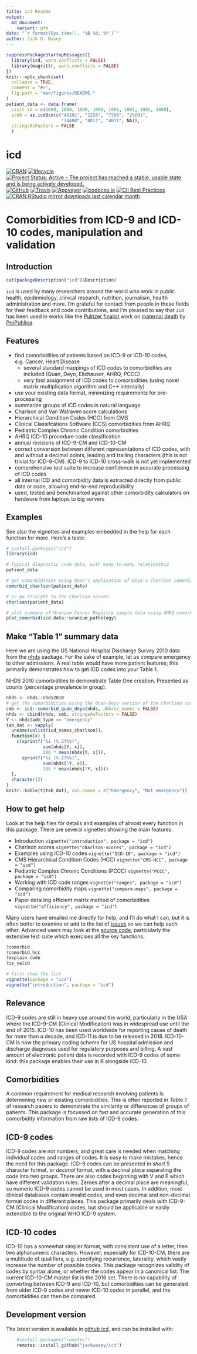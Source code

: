 ```yaml
---
title: icd Readme
output:
  md_document:
    variant: gfm
date: "`r format(Sys.time(), '%B %d, %Y')`"
author: Jack O. Wasey 
---
```

<!--
Copyright (C) 2014 - 2019  Jack O. Wasey

This file is part of icd.

icd is free software: you can redistribute it and/or modify
it under the terms of the GNU General Public License as published by
the Free Software Foundation, either version 3 of the License, or
(at your option) any later version.

icd is distributed in the hope that it will be useful,
but WITHOUT ANY WARRANTY; without even the implied warranty of
MERCHANTABILITY or FITNESS FOR A PARTICULAR PURPOSE. See the
GNU General Public License for more details.

You should have received a copy of the GNU General Public License
along with icd. If not, see <http:#www.gnu.org/licenses/>.
-->

<!-- README.md is generated from README.Rmd. Please edit that file and render with rmarkdown::render("README.Rmd")
-->
```r
suppressPackageStartupMessages({
  library(icd, warn.conflicts = FALSE)
  library(magrittr, warn.conflicts = FALSE)
})
knitr::opts_chunk$set(
  collapse = TRUE,
  comment = "#>",
  fig.path = "man/figures/README-"
)
patient_data <- data.frame(
  visit_id = c(1000, 1000, 1000, 1000, 1001, 1001, 1002, 1000),
  icd9 = as.icd9cm(c("40201", "2258", "7208", "25001",
                     "34400", "4011", "4011", NA)),
  stringsAsFactors = FALSE
  )
```

# icd

<!-- badges: start -->
[![CRAN](https://www.r-pkg.org/badges/version/icd "CRAN")](https://cran.r-project.org/package=icd)
[![lifecycle](https://img.shields.io/badge/lifecycle-stable-blue.svg)](https://www.tidyverse.org/lifecycle/#stable)
[![Project Status: Active – The project has reached a stable, usable state and is being actively developed.](https://www.repostatus.org/badges/latest/active.svg)](https://www.repostatus.org/#active)
[![GitHub](https://img.shields.io/badge/devel%20version-3.4-blue.svg?style=flat "GitHub")](https://github.com/jackwasey/icd)
[![Travis](https://travis-ci.org/jackwasey/icd.svg?branch=master "Travis Build Status")](https://travis-ci.org/jackwasey/icd)
[![Appveyor](https://ci.appveyor.com/api/projects/status/9ncfgxht3n5i8t60/branch/master?svg=true "Appveyor Build Status")](https://ci.appveyor.com/project/jackwasey/icd/branch/master)
[![codecov.io](https://codecov.io/github/jackwasey/icd/coverage.svg?branch=master "Core Code Coverage")](https://codecov.io/github/jackwasey/icd?branch=master)
[![CII Best Practices](https://bestpractices.coreinfrastructure.org/projects/2092/badge)](https://bestpractices.coreinfrastructure.org/projects/2092)
[![CRAN RStudio mirror downloads last calendar month](https://cranlogs.r-pkg.org/badges/icd "RStudio Mirror Downloads Last Calendar Month")](https://cran.r-project.org/package=icd)
<!-- badges: end -->
<!-- [![CRAN RStudio mirror downloads last week](https://cranlogs.r-pkg.org/badges/last-week/icd "RStudio Mirror Downloads Last Week")](https://cran.r-project.org/package=icd) -->

# Comorbidities from ICD-9 and ICD-10 codes, manipulation and validation

## Introduction

```r
cat(packageDescription("icd")$Description)
```

`icd` is used by many researchers around the world who work in public health, epidemiology, clinical research, nutrition, journalism, health administration and more. I'm grateful for contact from people in these fields for their feedback and code contributions, and I'm pleased to say that `icd` has been used in works like the [Pulitzer finalist](http://www.pulitzer.org/finalists/staff-propublica) work on [maternal death](http://www.pulitzer.org/finalists/staff-propublica) by [ProPublica](https://www.propublica.org).

## Features

 * find comorbidities of patients based on ICD-9 or ICD-10 codes, e.g. Cancer, Heart Disease
     + several standard mappings of ICD codes to comorbidities are included (Quan, Deyo, Elixhauser, AHRQ, PCCC)
     + *very fast* assignment of ICD codes to comorbidities (using novel matrix multiplication algorithm and C++ internally)
 * use your existing data format, minimizing requirements for pre-processing
 * summarize groups of ICD codes in natural language
 * Charlson and Van Walraven score calculations
 * Hierarchical Condition Codes (HCC) from CMS
 * Clinical Classifcations Software (CCS) comorbidities from AHRQ
 * Pediatric Complex Chronic Condition comorbidities
 * AHRQ ICD-10 procedure code classification
 * annual revisions of ICD-9-CM and ICD-10-CM
 * correct conversion between different representations of ICD codes, with and without a decimal points, leading and trailing characters (this is not trivial for ICD-9-CM). ICD-9 to ICD-10 cross-walk is not yet implemented
 * comprehensive test suite to increase confidence in accurate processing of ICD codes
 * all internal ICD and comorbidity data is extracted directly from public data or code, allowing end-to-end reproducibility
 * used, tested and benchmarked against other comorbidity calculators on hardware from laptops to big servers

## Examples

See also the vignettes and examples embedded in the help for each function for more. Here's a taste: 

```r
# install.packages("icd")
library(icd)

# Typical diagnostic code data, with many-to-many relationship
patient_data

# get comorbidities using Quan's application of Deyo's Charlson comorbidity groups
comorbid_charlson(patient_data)

# or go straight to the Charlson scores:
charlson(patient_data)

# plot summary of Uranium Cancer Registry sample data using AHRQ comorbidities
plot_comorbid(icd.data::uranium_pathology)
```

## Make "Table 1" summary data

Here we are using the US National Hospital Discharge Survey 2010 data from the [nhds](https://github.com/jackwasey/nhds) package. For the sake of example, let us compare emergency to other admissions. A real table would have more patient features; this primarily demonstrates how to get ICD codes into your Table 1.

NHDS 2010 comorbidities to demonstrate Table One creation. Presented as counts (percentage prevalence in group).
```r
nhds <- nhds::nhds2010
# get the comorbidities using the Quan-Deyo version of the Charlson categories
cmb <- icd::comorbid_quan_deyo(nhds, abbrev_names = FALSE)
nhds <- cbind(nhds, cmb, stringsAsFactors = FALSE)
Y <- nhds$adm_type == "emergency"
tab_dat <- vapply(
  unname(unlist(icd_names_charlson)),
  function(x) {
    c(sprintf("%i (%.2f%%)", 
              sum(nhds[Y, x]), 
              100 * mean(nhds[Y, x])),
      sprintf("%i (%.2f%%)",
              sum(nhds[!Y, x]),
              100 * mean(nhds[!Y, x])))
  },
  character(2)
)
knitr::kable(t(tab_dat), col.names = c("Emergency", "Not emergency"))
```

## How to get help

Look at the help files for details and examples of almost every function in this package. There are several vignettes showing the main features:

 - Introduction `vignette("introduction", package = "icd")`
 - Charlson scores `vignette("charlson-scores", package = "icd")`
 - Examples using ICD-10 codes `vignette("ICD-10", package = "icd")`
 - CMS Hierarchical Condition Codes (HCC) `vignette("CMS-HCC", package = "icd")`
 - Pediatric Complex Chronic Conditions (PCCC) `vignette("PCCC", package = "icd")`
 - Working with ICD code ranges `vignette("ranges", package = "icd")`
 - Comparing comorbidity maps `vignette("compare-maps", package = "icd")`
 - Paper detailing efficient matrix method of comorbidities `vignette("efficiency", package = "icd")`

Many users have emailed me directly for help, and I'll do what I can, but it is often better to examine or add to the list of [issues](https://github.com/jackwasey/icd) so we can help each other. Advanced users may look at the [source code](https://github.com/jackwasey/icd), particularly the extensive test suite which exercises all the key functions.

``` r
?comorbid
?comorbid_hcc
?explain_code
?is_valid

# first show the list
vignette(package = "icd")
vignette("introduction", package = "icd")
```

## Relevance

ICD-9 codes are still in heavy use around the world, particularly in the USA where the ICD-9-CM (Clinical Modification) was in widespread use until the end of 2015. ICD-10 has been used worldwide for reporting cause of death for more than a decade, and ICD-11 is due to be released in 2018. ICD-10-CM is now the primary coding scheme for US hospital admission and discharge diagnoses used for regulatory purposes and billing. A vast amount of electronic patient data is recorded with ICD-9 codes of some kind: this package enables their use in R alongside ICD-10.

## Comorbidities

A common requirement for medical research involving patients is determining new or existing comorbidities. This is often reported in *Table 1* of research papers to demonstrate the similarity or differences of groups of patients. This package is focussed on fast and accurate generation of this comorbidity information from raw lists of ICD-9 codes.

## ICD-9 codes

ICD-9 codes are not numbers, and great care is needed when matching individual codes and ranges of codes. It is easy to make mistakes, hence the need for this package. ICD-9 codes can be presented in *short* 5 character format, or *decimal* format, with a decimal place separating the code into two groups. There are also codes beginning with V and E which have different validation rules. Zeroes after a decimal place are meaningful, so numeric ICD-9 codes cannot be used in most cases. In addition, most clinical databases contain invalid codes, and even decimal and non-decimal format codes in different places. This package primarily deals with ICD-9-CM (Clinical Modification) codes, but should be applicable or easily extendible to the original WHO ICD-9 system.

## ICD-10 codes

ICD-10 has a somewhat simpler format, with consistent use of a letter, then two alphanumeric characters. However, especially for ICD-10-CM, there are a multitude of qualifiers, e.g. specifying recurrence, laterality, which vastly increase the number of possible codes. This package recognizes validity of codes by syntax alone, or whether the codes appear in a canonical list. The current ICD-10-CM master list is the 2016 set. There is no capability of converting between ICD-9 and ICD-10, but comorbidities can be generated from older ICD-9 codes and newer ICD-10 codes in parallel, and the comorbidities can then be compared.

## Development version

The latest version is available in [github icd](https://github.com/jackwasey/icd), and can be installed with:
``` r
    #install.packages("remotes")
    remotes::install_github("jackwasey/icd")
```
